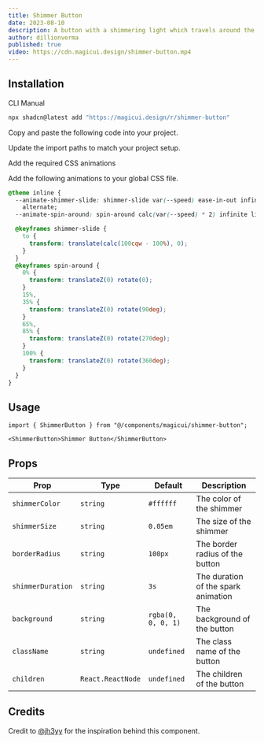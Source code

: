```yaml
---
title: Shimmer Button
date: 2023-08-10
description: A button with a shimmering light which travels around the perimeter.
author: dillionverma
published: true
video: https://cdn.magicui.design/shimmer-button.mp4
---
```


<ComponentPreview name="shimmer-button-demo" />

## Installation

<Tabs defaultValue="cli">

<TabsList>
  <TabsTrigger value="cli">CLI</TabsTrigger>
  <TabsTrigger value="manual">Manual</TabsTrigger>
</TabsList>
<TabsContent value="cli">
  
```bash
npx shadcn@latest add "https://magicui.design/r/shimmer-button"
```

</TabsContent>

<TabsContent value="manual">

<Steps>

<Step>Copy and paste the following code into your project.</Step>

<ComponentSource name="shimmer-button" />

<Step>Update the import paths to match your project setup.</Step>

<Step>Add the required CSS animations</Step>

Add the following animations to your global CSS file.

```css title="app/globals.css" {2-4, 6-26}
@theme inline {
  --animate-shimmer-slide: shimmer-slide var(--speed) ease-in-out infinite
    alternate;
  --animate-spin-around: spin-around calc(var(--speed) * 2) infinite linear;

  @keyframes shimmer-slide {
    to {
      transform: translate(calc(100cqw - 100%), 0);
    }
  }
  @keyframes spin-around {
    0% {
      transform: translateZ(0) rotate(0);
    }
    15%,
    35% {
      transform: translateZ(0) rotate(90deg);
    }
    65%,
    85% {
      transform: translateZ(0) rotate(270deg);
    }
    100% {
      transform: translateZ(0) rotate(360deg);
    }
  }
}
```

</Steps>

</TabsContent>

</Tabs>

## Usage

```tsx
import { ShimmerButton } from "@/components/magicui/shimmer-button";
```

```tsx
<ShimmerButton>Shimmer Button</ShimmerButton>
```

## Props

| Prop              | Type              | Default            | Description                         |
| ----------------- | ----------------- | ------------------ | ----------------------------------- |
| `shimmerColor`    | `string`          | `#ffffff`          | The color of the shimmer            |
| `shimmerSize`     | `string`          | `0.05em`           | The size of the shimmer             |
| `borderRadius`    | `string`          | `100px`            | The border radius of the button     |
| `shimmerDuration` | `string`          | `3s`               | The duration of the spark animation |
| `background`      | `string`          | `rgba(0, 0, 0, 1)` | The background of the button        |
| `className`       | `string`          | `undefined`        | The class name of the button        |
| `children`        | `React.ReactNode` | `undefined`        | The children of the button          |

## Credits

Credit to [@jh3yy](https://twitter.com/jh3yy/status/1656423856276488192) for the inspiration behind this component.
